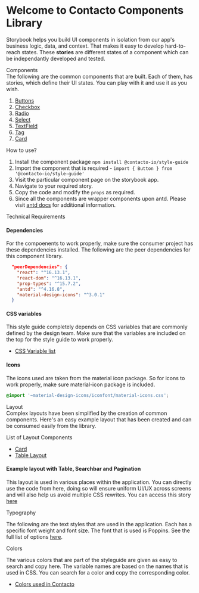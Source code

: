 
<Meta title="Introduction" />

<style>{`
  .subheading {
    --mediumdark: '#999999';
    font-weight: 900;
    font-size: 15px;
    color: black;
    letter-spacing: 3px;
    line-height: 24px;
    text-transform: uppercase;
    margin-bottom: 12px;
    margin-top: 40px;
  }

  .link-list {
    display: grid;
    grid-template-columns: 1fr;
    grid-template-rows: 1fr 1fr;
    row-gap: 10px;
  }

  @media (min-width: 620px) {
    .link-list {
      row-gap: 20px;
      column-gap: 20px;
      grid-template-columns: 1fr 1fr;
    }
  }

  @media all and (-ms-high-contrast:none) {
  .link-list {
      display: -ms-grid;
      -ms-grid-columns: 1fr 1fr;
      -ms-grid-rows: 1fr 1fr;
    }
  }

  .link-item {
    display: block;
    padding: 20px 30px 20px 15px;
    border: 1px solid #00000010;
    border-radius: 5px;
    transition: background 150ms ease-out, border 150ms ease-out, transform 150ms ease-out;
    color: #333333;
    display: flex;
    align-items: flex-start;
  }

  .link-item:hover {
    border-color: #1EA7FD50;
    transform: translate3d(0, -3px, 0);
    box-shadow: rgba(0, 0, 0, 0.08) 0 3px 10px 0;
  }

  .link-item:active {
    border-color: #1EA7FD;
    transform: translate3d(0, 0, 0);
  }

  .link-item strong {
    font-weight: 700;
    display: block;
    margin-bottom: 2px;
  }
  
  .link-item img {
    height: 40px;
    width: 40px;
    margin-right: 15px;
    flex: none;
  }

  .link-item span {
    font-size: 14px;
    line-height: 20px;
  }

  .tip {
    display: inline-block;
    border-radius: 1em;
    font-size: 11px;
    line-height: 12px;
    font-weight: 700;
    background: #E7FDD8;
    color: #66BF3C;
    padding: 4px 12px;
    margin-right: 10px;
    vertical-align: top;
  }

  .tip-wrapper {
    font-size: 13px;
    line-height: 20px;
    margin-top: 40px;
    margin-bottom: 40px;
  }

  .tip-wrapper code {
    font-size: 12px;
    display: inline-block;
  }

  
`}</style>

# Welcome to Contacto Components Library

Storybook helps you build UI components in isolation from our app's business logic, data, and context.
That makes it easy to develop hard-to-reach states. These **stories** are different states of a component which can be independantly developed and tested.

<div className="subheading">Components</div>
The following are the common components that are built. Each of them, has stories, which define their UI states. You can play with it and use it as you wish.

1. [Buttons](?path=/docs/components-button--primary)
2. [Checkbox](?path=/docs/components-checkbox--default)
3. [Radio](?path=/docs/components-radio--default)
4. [Select](?path=/docs/components-select--default)
5. [TextField](?path=/docs/components-textfield--default)
6. [Tag](?path=/docs/components-tag--default)
7. [Card](?path=/story/layout-card--card-with-title)

<div className="subheading">How to use?</div>

1. Install the component package `npm install @contacto-io/style-guide`
2. Import the component that is required - ```import { Button } from '@contacto-io/style-guide'```
3. Visit the particular component page on the storybook app.
4. Navigate to your required story.
5. Copy the code and modify the `props` as required.
6. Since all the components are wrapper components upon antd. Please visit [antd docs](https://ant.design/components/overview/) for additional information.

<div className="subheading">Technical Requirements</div>

#### Dependencies

For the compoenents to work properly, make sure the consumer project has these dependencies installed. The following are the peer dependencies for this component library.

```json
  "peerDependencies": {
    "react": "^16.13.1",
    "react-dom": "^16.13.1",
    "prop-types": "^15.7.2",
    "antd": "^4.16.8",
    "material-design-icons": "^3.0.1"
  }
```

#### CSS variables

This style guide completely depends on CSS variables that are commonly defined by the design team. Make sure that the variables are included on the top for the style guide to work properly.
- [CSS Variable list](?path=/story/colors-css-variable-list--page)

#### Icons

The icons used are taken from the material icon package. So for icons to work properly, make sure material-icon package is included.

```css
@import '~material-design-icons/iconfont/material-icons.css';
```

<div className="subheading">Layout</div>
Complex layouts have been simplified by the creation of common components. Here's an easy example layout that has been created and can be consumed easily from the library.

List of Layout Components
- [Card](?path=/docs/layout-card--card-with-title)
- [Table Layout](?path=/docs/layout-table-layout--default)

#### Example layout with Table, Searchbar and Pagination
This layout is used in various places within the application. You can directly use the code from here, doing so will ensure uniform UI/UX across screens and will also help us avoid multiple CSS rewrites. You can access this story [here](?path=/story/layout-card--card-with-table-inside)

<Canvas><Story id="layout-card--card-with-table-inside"/></Canvas>

<div className="subheading">Typography</div>

The following are the text styles that are used in the application. Each has a specific font weight and font size.
The font that is used is Poppins. See the full list of options [here](?path=/docs/typography-text--all).

<Canvas><Story id="typography-text--all"/></Canvas>

<div className="subheading">Colors</div>

The various colors that are part of the styleguide are given as easy to search and copy here. The variable names are based on the names that is used in CSS. You can search for a color and copy the corresponding color.
- [Colors used in Contacto](?path=/docs/colors-color-palette--page)